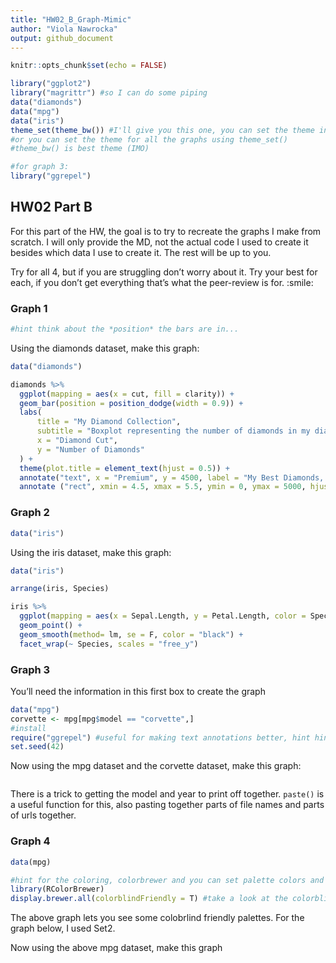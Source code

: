 ```yaml
---
title: "HW02_B_Graph-Mimic"
author: "Viola Nawrocka"
output: github_document
---
```


```r
knitr::opts_chunk$set(echo = FALSE)
```


```r
library("ggplot2")
library("magrittr") #so I can do some piping
data("diamonds")
data("mpg")
data("iris")
theme_set(theme_bw()) #I'll give you this one, you can set the theme individually for graphs
#or you can set the theme for all the graphs using theme_set()
#theme_bw() is best theme (IMO)

#for graph 3:
library("ggrepel")


```

## HW02 Part B

For this part of the HW, the goal is to try to recreate the graphs I make from scratch. I will only provide the MD, not the actual code I used to create it besides which data I use to create it. The rest will be up to you. 

Try for all 4, but if you are struggling don't worry about it. Try your best for each, if you don't get everything that's what the peer-review is for. :smile:


### Graph 1
```r

#hint think about the *position* the bars are in...
```


Using the diamonds dataset, make this graph:
```r

data("diamonds")

diamonds %>% 
  ggplot(mapping = aes(x = cut, fill = clarity)) +
  geom_bar(position = position_dodge(width = 0.9)) +
  labs(
      title = "My Diamond Collection",
      subtitle = "Boxplot representing the number of diamonds in my diamond collection by \ntype of cut quality and clarity of diamond",
      x = "Diamond Cut",
      y = "Number of Diamonds"
  ) +
  theme(plot.title = element_text(hjust = 0.5)) +
  annotate("text", x = "Premium", y = 4500, label = "My Best Diamonds, \n of course") +
  annotate ("rect", xmin = 4.5, xmax = 5.5, ymin = 0, ymax = 5000, hjust = "Ideal", fill = "grey40", alpha = 0.3)

```

### Graph 2
```r
data("iris")

```

Using the iris dataset, make this graph:
```r
data("iris")

arrange(iris, Species)

iris %>% 
  ggplot(mapping = aes(x = Sepal.Length, y = Petal.Length, color = Species)) +
  geom_point() +
  geom_smooth(method= lm, se = F, color = "black") +
  facet_wrap(~ Species, scales = "free_y")

```


### Graph 3
You'll need the information in this first box to create the graph
```r
data("mpg")
corvette <- mpg[mpg$model == "corvette",]
#install
require("ggrepel") #useful for making text annotations better, hint hint
set.seed(42)
```

Now using the mpg dataset and the corvette dataset, make this graph:

```r

```

There is a trick to getting the model and year to print off together. `paste()` is a useful function for this, also pasting together parts of file names and parts of urls together. 


### Graph 4 
```r
data(mpg)

#hint for the coloring, colorbrewer and you can set palette colors and make your graphs colorblind friendly
library(RColorBrewer)
display.brewer.all(colorblindFriendly = T) #take a look at the colorblindfriendly options
```

The above graph lets you see some colobrlind friendly palettes. For the graph below, I used Set2.



Now using the above mpg dataset, make this graph

```r

```





